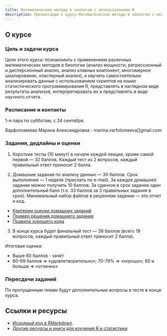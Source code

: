 ```yaml
---
title: Математические методы в зоологии с использованием R
description: Презентации к курсу Математические методы в зоологии с использованием R
---
```

 
## О курсе

### Цель и задачи курса

Цели этого курса: познакомить с применением различных математических методов в биологии (анализ мощности, регрессионный и дисперсионный анализ, анализ клавных компонент, многомерное шкалирование, кластерный анализ), и научить самостоятельно анализировать данные с использованием скриптов на языке статистического программирования R, представлять в наглядном виде результаты анализов, интерпретировать их и представлять в виде научного отчета.

### Расписание и контакты

1-я пара по субботам, с 24 сентября.

Варфоломеева Марина Александровна -  marina.varfolomeeva[]gmail.com

### Задания, дедлайны и оценки

(1) Короткие тесты (10 минут) в начале каждой лекции, кроме самой первой --- 32 баллов. Каждый тест из 2 вопросов, каждый правильный ответ приносит 2 баллa.

(2) Домашние задания по анализу данных --- 30 баллов. Срок выполнения --- 1 неделя (прислать по e-mail). За каждое домашнее задание можно получить 10 баллов. За сданное в срок задание один дополнительный балл (т.е. 33 баллов за 3 правильных задания в срок). Минимальный набор файлов в решенном задании --- это отчет и код.

- [Критерии оценки домашних заданий](evaluation_criteria.html)
- [Пример решения домашнего задания](example-report.zip)
- [Правила хорошего кода](coding_practices.html)

(3) В конце курса будет финальный тест --- 38 баллов (всего 19 вопросов, каждый правильный ответ приносит 2 балла).

Итоговая оценка:

- Выше 60 баллов - зачет
- 60-69 баллов => «удовлетворительно»; 70-79% => «хорошо»; 80 и больше => «отлично»

### Пересдачи заданий

По пропущенным темам будут дополнительные вопросы в тесте в конце курса.

## Ссылки и ресурсы

- [Исходный код в RMarkdown](http://github.com/varmara/mathmethr)
- [Другие ресурсы и книги для изучения R и статистики](resources.html)

<!--

- [Как и где можно найти помощь с R и статистикой](more_help.html)

-->
